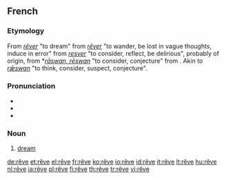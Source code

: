 {{also|rêvé}}
==French==

===Etymology===
From ''[[rêver#French|rêver]]'' "to dream" from {{etyl|frm}} ''[[rêver#Middle French|rêver]]'' "to wander, be lost in vague thoughts, induce in error" from {{etyl|fro}} ''[[resver#Old French|resver]]'' "to consider, reflect, be delirious", probably of {{etyl|gem}} origin, from {{etyl|frk}} *''[[raswjan#Frankish|rāswan, rēswan]]'' "to consider, conjecture" from {{proto|Germanic|ræsi-, rǣsw-|to think, suppose, consider|lang=}}. Akin to {{etyl|ang|-}} ''[[ræswan#Old English|rǣswan]]'' "to think, consider, suspect, conjecture".

===Pronunciation===
* {{audio|Fr-rêve.ogg|audio}}
* {{IPA|/ʁɛv/|lang=fr}}
* {{IPA|/REv/|lang=fr}}

===Noun===
{{fr-noun|m}}

# [[dream]]

[[de:rêve]]
[[et:rêve]]
[[el:rêve]]
[[fr:rêve]]
[[ko:rêve]]
[[io:rêve]]
[[id:rêve]]
[[it:rêve]]
[[lt:rêve]]
[[hu:rêve]]
[[nl:rêve]]
[[ja:rêve]]
[[pl:rêve]]
[[fi:rêve]]
[[th:rêve]]
[[tr:rêve]]
[[vi:rêve]]